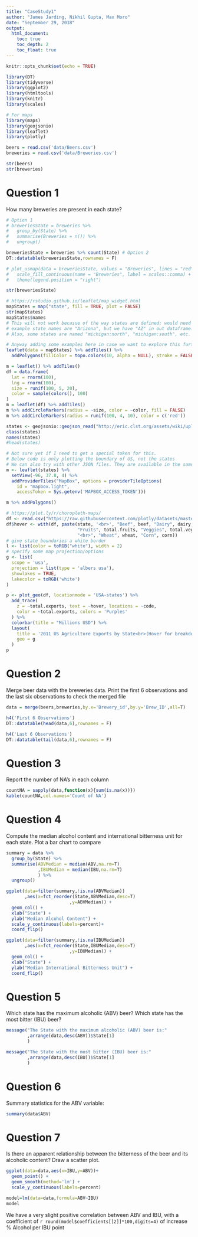 ```yaml
---
title: "CaseStudy1"
author: "James Jarding, Nikhil Gupta, Max Moro"
date: "September 29, 2018"
output:
  html_document:
    toc: true
    toc_depth: 2
    toc_float: true
---
```


```r
knitr::opts_chunk$set(echo = TRUE)

library(DT)
library(tidyverse)
library(ggplot2)
library(htmltools)
library(knitr)
library(scales)

# For maps
library(maps)
library(geojsonio)
library(leaflet)
library(plotly)
```

```r
beers = read.csv('data/Beers.csv')
breweries = read.csv('data/Breweries.csv')

str(beers)
str(breweries)
```

# Question 1

How many breweries are present in each state?

```r
# Option 1
# breweriesState = breweries %>%
#   group_by(State) %>%
#   summarise(Breweries = n()) %>%
#   ungroup()

breweriesState = breweries %>% count(State) # Option 2
DT::datatable(breweriesState,rownames = F)
```

```r
# plot_usmap(data = breweriesState, values = "Breweries", lines = "red") +
#   scale_fill_continuous(name = "Breweries", label = scales::comma) +
#   theme(legend.position = "right")

```

```r
str(breweriesState)

# https://rstudio.github.io/leaflet/map_widget.html
mapStates = map("state", fill = TRUE, plot = FALSE)
str(mapStates)
mapStates$names 
# This will not work becasue of the way states are defined; would need major rework
# example state names are "Arizona", but we have "AZ" in out dataframe. 
# Also, some states are named "michigan:north", "michigan:south", etc.

# Anyway adding some examples here in case we want to explore this further
leaflet(data = mapStates) %>% addTiles() %>%
  addPolygons(fillColor = topo.colors(10, alpha = NULL), stroke = FALSE)

m = leaflet() %>% addTiles()
df = data.frame(
  lat = rnorm(100),
  lng = rnorm(100),
  size = runif(100, 5, 20),
  color = sample(colors(), 100)
)
m = leaflet(df) %>% addTiles()
m %>% addCircleMarkers(radius = ~size, color = ~color, fill = FALSE)
m %>% addCircleMarkers(radius = runif(100, 4, 10), color = c('red'))

```

```r
states <- geojsonio::geojson_read("http://eric.clst.org/assets/wiki/uploads/Stuff/gz_2010_us_outline_20m.json", what = "sp")
class(states)
names(states)
#head(states)

# Not sure yet if I need to get a special token for this.
# Below code is only plotting the boundary of US, not the states
# We can also try with other JSON files. They are available in the same link path as above.
m <- leaflet(states) %>%
  setView(-96, 37.8, 4) %>%
  addProviderTiles("MapBox", options = providerTileOptions(
    id = "mapbox.light",
    accessToken = Sys.getenv('MAPBOX_ACCESS_TOKEN'))) 

m %>% addPolygons()
```


```r
# https://plot.ly/r/choropleth-maps/
df <- read.csv("https://raw.githubusercontent.com/plotly/datasets/master/2011_us_ag_exports.csv")
df$hover <- with(df, paste(state, '<br>', "Beef", beef, "Dairy", dairy, "<br>",
                           "Fruits", total.fruits, "Veggies", total.veggies,
                           "<br>", "Wheat", wheat, "Corn", corn))
# give state boundaries a white border
l <- list(color = toRGB("white"), width = 2)
# specify some map projection/options
g <- list(
  scope = 'usa',
  projection = list(type = 'albers usa'),
  showlakes = TRUE,
  lakecolor = toRGB('white')
)

p <- plot_geo(df, locationmode = 'USA-states') %>%
  add_trace(
    z = ~total.exports, text = ~hover, locations = ~code,
    color = ~total.exports, colors = 'Purples'
  ) %>%
  colorbar(title = "Millions USD") %>%
  layout(
    title = '2011 US Agriculture Exports by State<br>(Hover for breakdown)',
    geo = g
  )
p

```




# Question 2

Merge beer data with the breweries data. Print the first 6 observations and the last six observations to check the merged file

```r
data = merge(beers,breweries,by.x='Brewery_id',by.y='Brew_ID',all=T) 

h4('First 6 Observations')
DT::datatable(head(data,6),rownames = F)

h4('Last 6 Observations')
DT::datatable(tail(data,6),rownames = F)
```


# Question 3

Report the number of NA's in each column

```r
countNA = sapply(data,function(x){sum(is.na(x))})
kable(countNA,col.names='Count of NA')
```

# Question 4

Compute the median alcohol content and international bitterness unit for each state. Plot a bar chart to compare

```r

summary = data %>%
  group_by(State) %>%
  summarise(ABVMedian = median(ABV,na.rm=T)
            ,IBUMedian = median(IBU,na.rm=T)
            ) %>%
  ungroup() 

ggplot(data=filter(summary,!is.na(ABVMedian))
       ,aes(x=fct_reorder(State,ABVMedian,desc=T)
                        ,y=ABVMedian)) +
  geom_col() +
  xlab("State") +
  ylab("Median Alcohol Content") +
  scale_y_continuous(labels=percent)+
  coord_flip()

ggplot(data=filter(summary,!is.na(IBUMedian))
       ,aes(x=fct_reorder(State,IBUMedian,desc=T)
                        ,y=IBUMedian)) +
  geom_col() +
  xlab("State") +
  ylab("Median International Bitterness Unit") +
  coord_flip()

```


# Question 5

Which state has the maximum alcoholic (ABV) beer? Which state has the most bitter (IBU) beer?

```r
message("The State with the maximum alcoholic (ABV) beer is:"
        ,arrange(data,desc(ABV))$State[1]
        )

message("The State with the most bitter (IBU) beer is:"
        ,arrange(data,desc(IBU))$State[1]
        )
```

# Question 6

Summary statistics for the ABV variable:

```r
summary(data$ABV)
```

# Question 7

Is there an apparent relationship between the bitterness of the beer and its alcoholic content? Draw a scatter plot.

```r
ggplot(data=data,aes(x=IBU,y=ABV))+
  geom_point() +
  geom_smooth(method='lm') +
  scale_y_continuous(labels=percent)

model=lm(data=data,formula=ABV~IBU)
model
```

We have a very slight positive correlation between ABV and IBU, with a coefficient of `r round(model$coefficients[[2]]*100,digits=4)` of increase % Alcohol per IBU point

